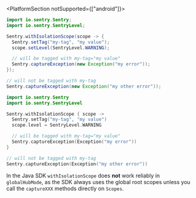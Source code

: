 <PlatformSection notSupported={["android"]}>

```java {tabTitle: Java}
import io.sentry.Sentry;
import io.sentry.SentryLevel;

Sentry.withIsolationScope(scope -> {
  Sentry.setTag("my-tag", "my value");
  scope.setLevel(SentryLevel.WARNING);

  // will be tagged with my-tag="my value"
  Sentry.captureException(new Exception("my error"));
});

// will not be tagged with my-tag
Sentry.captureException(new Exception("my other error"));
```

```kotlin {tabTitle: Kotlin}
import io.sentry.Sentry
import io.sentry.SentryLevel

Sentry.withIsolationScope { scope ->
  Sentry.setTag("my-tag", "my value")
  scope.level = SentryLevel.WARNING

  // will be tagged with my-tag="my value"
  Sentry.captureException(Exception("my error"))
}

// will not be tagged with my-tag
Sentry.captureException(Exception("my other error"))
```

<Alert title="Important">

In the Java SDK `withIsolationScope` does **not** work reliably in `globalHubMode`, as the SDK always uses the global root scopes unless you call the `captureXXX` methods directly on `Scopes`.

</Alert>

</PlatformSection>
